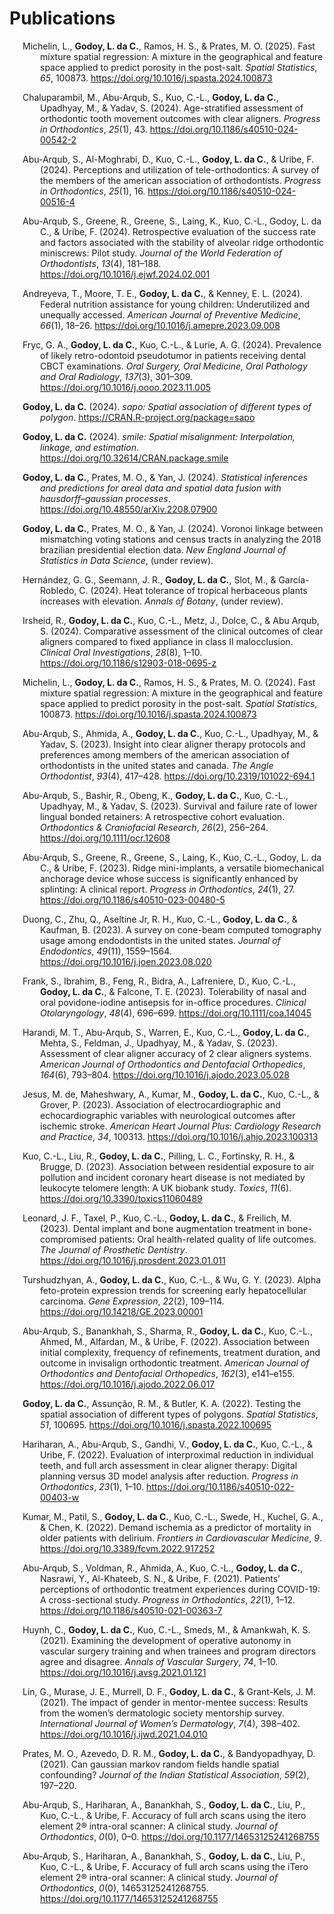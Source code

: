 # Publications

::: {#OrderedList}
:::

:::::::::::::::::::::::::::::::::::: {#refs .references .csl-bib-body .hanging-indent entry-spacing="1" line-spacing="2"}
::: {#ref-michelin2025fast .csl-entry}
Michelin, L., **Godoy, L. da C.**, Ramos, H. S., & Prates, M. O. (2025).
Fast mixture spatial regression: A mixture in the geographical and
feature space applied to predict porosity in the post-salt. *Spatial
Statistics*, *65*, 100873.
<https://doi.org/10.1016/j.spasta.2024.100873>
:::

::: {#ref-chaluparambil2024age .csl-entry}
Chaluparambil, M., Abu-Arqub, S., Kuo, C.-L., **Godoy, L. da C.**, Upadhyay,
M., & Yadav, S. (2024). Age-stratified assessment of orthodontic tooth
movement outcomes with clear aligners. *Progress in Orthodontics*,
*25*(1), 43. <https://doi.org/10.1186/s40510-024-00542-2>
:::

::: {#ref-abu2024perceptions .csl-entry}
Abu-Arqub, S., Al-Moghrabi, D., Kuo, C.-L., **Godoy, L. da C.**, & Uribe, F.
(2024). Perceptions and utilization of tele-orthodontics: A survey of
the members of the american association of orthodontists. *Progress in
Orthodontics*, *25*(1), 16. <https://doi.org/10.1186/s40510-024-00516-4>
:::

::: {#ref-abuarqub2024retrospective .csl-entry}
Abu-Arqub, S., Greene, R., Greene, S., Laing, K., Kuo, C.-L., Godoy, L.
da C., & Uribe, F. (2024). Retrospective evaluation of the success rate
and factors associated with the stability of alveolar ridge orthodontic
miniscrews: Pilot study. *Journal of the World Federation of
Orthodontists*, *13*(4), 181--188.
<https://doi.org/10.1016/j.ejwf.2024.02.001>
:::

::: {#ref-andreyeva2024federal .csl-entry}
Andreyeva, T., Moore, T. E., **Godoy, L. da C.**, & Kenney, E. L. (2024).
Federal nutrition assistance for young children: Underutilized and
unequally accessed. *American Journal of Preventive Medicine*, *66*(1),
18--26. <https://doi.org/10.1016/j.amepre.2023.09.008>
:::

::: {#ref-fryc2024prevalence .csl-entry}
Fryc, G. A., **Godoy, L. da C.**, Kuo, C.-L., & Lurie, A. G. (2024).
Prevalence of likely retro-odontoid pseudotumor in patients receiving
dental CBCT examinations. *Oral Surgery, Oral Medicine, Oral Pathology
and Oral Radiology*, *137*(3), 301--309.
<https://doi.org/10.1016/j.oooo.2023.11.005>
:::

::: {#ref-Rpkg:sapo .csl-entry}
**Godoy, L. da C.** (2024). *[sapo]{.nocase}: Spatial association of
different types of polygon*. <https://CRAN.R-project.org/package=sapo>
:::

::: {#ref-Rpkg:smile .csl-entry}
**Godoy, L. da C.** (2024). *[smile]{.nocase}: Spatial misalignment:
Interpolation, linkage, and estimation*.
<https://doi.org/10.32614/CRAN.package.smile>
:::

::: {#ref-godoy2024statistical .csl-entry}
**Godoy, L. da C.**, Prates, M. O., & Yan, J. (2024). *Statistical
inferences and predictions for areal data and spatial data fusion with
hausdorff--gaussian processes*.
<https://doi.org/10.48550/arXiv.2208.07900>
:::

::: {#ref-godoy2024voronoi .csl-entry}
**Godoy, L. da C.**, Prates, M. O., & Yan, J. (2024). Voronoi linkage
between mismatching voting stations and census tracts in analyzing the
2018 brazilian presidential election data. *New England Journal of
Statistics in Data Science*, (under review).
:::

::: {#ref-hernandez2024heat .csl-entry}
Hernández, G. G., Seemann, J. R., **Godoy, L. da C.**, Slot, M., &
García-Robledo, C. (2024). Heat tolerance of tropical herbaceous plants
increases with elevation. *Annals of Botany*, (under review).
:::

::: {#ref-irsheid2024comparative .csl-entry}
Irsheid, R., **Godoy, L. da C.**, Kuo, C.-L., Metz, J., Dolce, C., & Abu
Arqub, S. (2024). Comparative assessment of the clinical outcomes of
clear aligners compared to fixed appliance in class II malocclusion.
*Clinical Oral Investigations*, *28*(8), 1--10.
<https://doi.org/10.1186/s12903-018-0695-z>
:::

::: {#ref-michelin2024fast .csl-entry}
Michelin, L., **Godoy, L. da C.**, Ramos, H. S., & Prates, M. O. (2024).
Fast mixture spatial regression: A mixture in the geographical and
feature space applied to predict porosity in the post-salt. *Spatial
Statistics*, 100873. <https://doi.org/10.1016/j.spasta.2024.100873>
:::

::: {#ref-abu2023insight .csl-entry}
Abu-Arqub, S., Ahmida, A., **Godoy, L. da C.**, Kuo, C.-L., Upadhyay, M., &
Yadav, S. (2023). Insight into clear aligner therapy protocols and
preferences among members of the american association of orthodontists
in the united states and canada. *The Angle Orthodontist*, *93*(4),
417--428. <https://doi.org/10.2319/101022-694.1>
:::

::: {#ref-arqub2023survival .csl-entry}
Abu-Arqub, S., Bashir, R., Obeng, K., **Godoy, L. da C.**, Kuo, C.-L.,
Upadhyay, M., & Yadav, S. (2023). Survival and failure rate of lower
lingual bonded retainers: A retrospective cohort evaluation.
*Orthodontics & Craniofacial Research*, *26*(2), 256--264.
<https://doi.org/10.1111/ocr.12608>
:::

::: {#ref-abu2023ridge .csl-entry}
Abu-Arqub, S., Greene, R., Greene, S., Laing, K., Kuo, C.-L., Godoy, L.
da C., & Uribe, F. (2023). Ridge mini-implants, a versatile
biomechanical anchorage device whose success is significantly enhanced
by splinting: A clinical report. *Progress in Orthodontics*, *24*(1),
27. <https://doi.org/10.1186/s40510-023-00480-5>
:::

::: {#ref-duong2023survey .csl-entry}
Duong, C., Zhu, Q., Aseltine Jr, R. H., Kuo, C.-L., **Godoy, L. da C.**, &
Kaufman, B. (2023). A survey on cone-beam computed tomography usage
among endodontists in the united states. *Journal of Endodontics*,
*49*(11), 1559--1564. <https://doi.org/10.1016/j.joen.2023.08.020>
:::

::: {#ref-frank2023tolerability .csl-entry}
Frank, S., Ibrahim, B., Feng, R., Bidra, A., Lafreniere, D., Kuo, C.-L.,
**Godoy, L. da C.**, & Falcone, T. E. (2023). Tolerability of nasal and oral
povidone-iodine antisepsis for in-office procedures. *Clinical
Otolaryngology*, *48*(4), 696--699. <https://doi.org/10.1111/coa.14045>
:::

::: {#ref-harandi2023assessment .csl-entry}
Harandi, M. T., Abu-Arqub, S., Warren, E., Kuo, C.-L., **Godoy, L. da C.**,
Mehta, S., Feldman, J., Upadhyay, M., & Yadav, S. (2023). Assessment of
clear aligner accuracy of 2 clear aligners systems. *American Journal of
Orthodontics and Dentofacial Orthopedics*, *164*(6), 793--804.
<https://doi.org/10.1016/j.ajodo.2023.05.028>
:::

::: {#ref-de2023association .csl-entry}
Jesus, M. de, Maheshwary, A., Kumar, M., **Godoy, L. da C.**, Kuo, C.-L., &
Grover, P. (2023). Association of electrocardiographic and
echocardiographic variables with neurological outcomes after ischemic
stroke. *American Heart Journal Plus: Cardiology Research and Practice*,
*34*, 100313. <https://doi.org/10.1016/j.ahjo.2023.100313>
:::

::: {#ref-kuo2023association .csl-entry}
Kuo, C.-L., Liu, R., **Godoy, L. da C.**, Pilling, L. C., Fortinsky, R. H.,
& Brugge, D. (2023). Association between residential exposure to air
pollution and incident coronary heart disease is not mediated by
leukocyte telomere length: A UK biobank study. *Toxics*, *11*(6).
<https://doi.org/10.3390/toxics11060489>
:::

::: {#ref-leonard2023dental .csl-entry}
Leonard, J. F., Taxel, P., Kuo, C.-L., **Godoy, L. da C.**, & Freilich, M.
(2023). Dental implant and bone augmentation treatment in
bone-compromised patients: Oral health-related quality of life outcomes.
*The Journal of Prosthetic Dentistry*.
<https://doi.org/10.1016/j.prosdent.2023.01.011>
:::

::: {#ref-turshudzhyan2023alpha .csl-entry}
Turshudzhyan, A., **Godoy, L. da C.**, Kuo, C.-L., & Wu, G. Y. (2023). Alpha
feto-protein expression trends for screening early hepatocellular
carcinoma. *Gene Expression*, *22*(2), 109--114.
<https://doi.org/10.14218/GE.2023.00001>
:::

::: {#ref-arqub2022association .csl-entry}
Abu-Arqub, S., Banankhah, S., Sharma, R., **Godoy, L. da C.**, Kuo, C.-L.,
Ahmed, M., Alfardan, M., & Uribe, F. (2022). Association between initial
complexity, frequency of refinements, treatment duration, and outcome in
invisalign orthodontic treatment. *American Journal of Orthodontics and
Dentofacial Orthopedics*, *162*(3), e141--e155.
<https://doi.org/10.1016/j.ajodo.2022.06.017>
:::

::: {#ref-godoy2022testing .csl-entry}
**Godoy, L. da C.**, Assunção, R. M., & Butler, K. A. (2022). Testing the
spatial association of different types of polygons. *Spatial
Statistics*, *51*, 100695.
<https://doi.org/10.1016/j.spasta.2022.100695>
:::

::: {#ref-hariharan2022evaluation .csl-entry}
Hariharan, A., Abu-Arqub, S., Gandhi, V., **Godoy, L. da C.**, Kuo, C.-L., &
Uribe, F. (2022). Evaluation of interproximal reduction in individual
teeth, and full arch assessment in clear aligner therapy: Digital
planning versus 3D model analysis after reduction. *Progress in
Orthodontics*, *23*(1), 1--10.
<https://doi.org/10.1186/s40510-022-00403-w>
:::

::: {#ref-kumar2022demand .csl-entry}
Kumar, M., Patil, S., **Godoy, L. da C.**, Kuo, C.-L., Swede, H., Kuchel, G.
A., & Chen, K. (2022). Demand ischemia as a predictor of mortality in
older patients with delirium. *Frontiers in Cardiovascular Medicine*,
*9*. <https://doi.org/10.3389/fcvm.2022.917252>
:::

::: {#ref-arqub2021patients .csl-entry}
Abu-Arqub, S., Voldman, R., Ahmida, A., Kuo, C.-L., **Godoy, L. da C.**,
Nasrawi, Y., Al-Khateeb, S. N., & Uribe, F. (2021). Patients'
perceptions of orthodontic treatment experiences during COVID-19: A
cross-sectional study. *Progress in Orthodontics*, *22*(1), 1--12.
<https://doi.org/10.1186/s40510-021-00363-7>
:::

::: {#ref-huynh2021examining .csl-entry}
Huynh, C., **Godoy, L. da C.**, Kuo, C.-L., Smeds, M., & Amankwah, K. S.
(2021). Examining the development of operative autonomy in vascular
surgery training and when trainees and program directors agree and
disagree. *Annals of Vascular Surgery*, *74*, 1--10.
<https://doi.org/10.1016/j.avsg.2021.01.121>
:::

::: {#ref-lin2021impact .csl-entry}
Lin, G., Murase, J. E., Murrell, D. F., **Godoy, L. da C.**, & Grant-Kels,
J. M. (2021). The impact of gender in mentor-mentee success: Results
from the women's dermatologic society mentorship survey. *International
Journal of Women's Dermatology*, *7*(4), 398--402.
<https://doi.org/10.1016/j.ijwd.2021.04.010>
:::

::: {#ref-prates2021can .csl-entry}
Prates, M. O., Azevedo, D. R. M., **Godoy, L. da C.**, & Bandyopadhyay, D.
(2021). Can gaussian markov random fields handle spatial confounding?
*Journal of the Indian Statistical Association*, *59*(2), 197--220.
:::

::: {#ref-abuarqub2024accuracy .csl-entry}
Abu-Arqub, S., Hariharan, A., Banankhah, S., **Godoy, L. da C.**, Liu, P.,
Kuo, C.-L., & Uribe, F. Accuracy of full arch scans using the itero
element 2® intra-oral scanner: A clinical study. *Journal of
Orthodontics*, *0*(0), 0--0. <https://doi.org/10.1177/14653125241268755>
:::

::: {#ref-abu2024accuracry .csl-entry}
Abu-Arqub, S., Hariharan, A., Banankhah, S., **Godoy, L. da C.**, Liu, P.,
Kuo, C.-L., & Uribe, F. Accuracy of full arch scans using the iTero
element 2® intra-oral scanner: A clinical study. *Journal of
Orthodontics*, *0*(0), 14653125241268755.
<https://doi.org/10.1177/14653125241268755>
:::
::::::::::::::::::::::::::::::::::::
